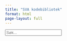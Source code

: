 ```yaml
---
title: "SVA kodebibliotek"
format: html
page-layout: full
---
```


<link rel="stylesheet" href="../styles.css">

<div id="search-container">
  <input id="search-box" type="text" placeholder="Søk..." />
  <div id="filters"></div>
</div>

<div id="project-counter"></div>

<div id="projects-container">
  <div id="projects" class="grid"></div>
</div>

<script src="filters.js"></script>